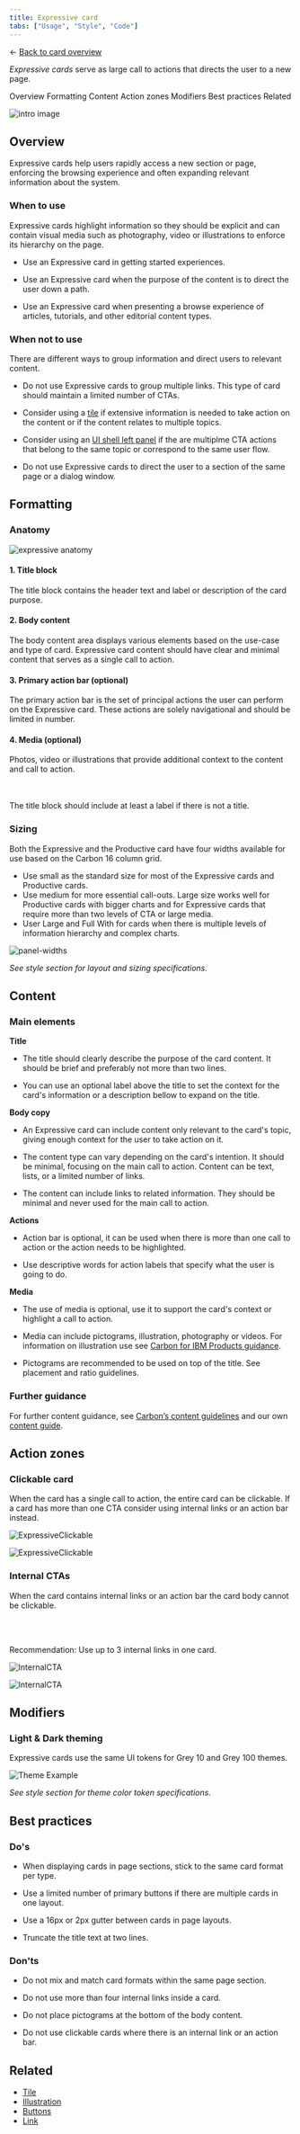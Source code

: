 ```yaml
---
title: Expressive card
tabs: ["Usage", "Style", "Code"]
---
```


<- [Back to card overview](https://pages.github.ibm.com/cdai-design/pal/components/card/overview) 
<PageDescription>


_Expressive cards_ serve as large call to actions that directs the user to a new page.
</PageDescription>


<AnchorLinks>
  <AnchorLink>Overview</AnchorLink>
  <AnchorLink>Formatting</AnchorLink>
  <AnchorLink>Content</AnchorLink>
  <AnchorLink>Action zones</AnchorLink>
  <AnchorLink>Modifiers</AnchorLink>
  <AnchorLink>Best practices</AnchorLink>
  <AnchorLink>Related</AnchorLink>
</AnchorLinks>


<Row>
<Column colMd={8} colLg={8}>

![intro image](../images/overview-expressive.png)

</Column>
</Row>

## Overview

Expressive cards help users rapidly access a new section or page, enforcing the browsing experience and often expanding relevant information about the system.


### When to use

<Row>
<Column colMd={8} colLg={8}>

Expressive cards highlight information so they should be explicit and can contain visual media such as photography, video or illustrations to enforce its hierarchy on the page. 

</Column>

</Row>

<Row>
<Column colMd={8} colLg={10}>

- Use an Expressive card in getting started experiences.


- Use an Expressive card when the purpose of the content is to direct the user down a path. 


- Use an Expressive card when presenting a browse experience of articles, tutorials, and other editorial content types.


</Column>
</Row>

### When not to use

There are different ways to group information and direct users to relevant content.

<Row>
<Column colMd={8} colLg={10}>

- Do not use Expressive cards to group multiple links. This type of card should maintain a limited number of CTAs.


- Consider using a [tile](https://www.carbondesignsystem.com/components/tile/usage) if extensive information is needed to take action on the content or if the content relates to multiple topics. 


- Consider using an [UI shell left panel](https://www.carbondesignsystem.com/components/UI-shell-left-panel/usage) if the are multiplme CTA actions that belong to the same topic or correspond to the same user flow. 


- Do not use Expressive cards to direct the user to a section of the same page or a dialog window.


</Column>
</Row>

## Formatting
### Anatomy
<Row>
<Column colMd={8} colLg={8}>

![expressive anatomy](../images/expressiveanatomy.png)

</Column>
</Row>
<Row>
<Column colMd={8} colLg={8}>

#### 1. Title block
The title block contains the header text and label or description of the card purpose. 

#### 2. Body content
The body content area displays various elements based on the use-case and type of card. Expressive card content should have clear and minimal content that serves as a single call to action.

#### 3. Primary action bar (optional)
The primary action bar is the set of principal actions the user can perform on the Expressive card. These actions are solely navigational and should be limited in number.

#### 4. Media (optional)
Photos, video or illustrations that provide additional context to the content and call to action. 
</Column>

<Column colMd={2} colLg={3} offsetMd={1} offsetLg={1}>
<br></br>
<Aside>
The title block should include at least a label if there is not a title. 
</Aside>

</Column>
</Row>

### Sizing
Both the Expressive and the Productive card have four widths available for use based on the Carbon 16 column grid.
- Use small as the standard size for most of the Expressive cards and Productive cards.
- Use medium for more essential call-outs. Large size works well for Productive cards with bigger charts and for Expressive cards that require more than two levels of CTA or large media.
- User Large and Full With for cards when there is multiple levels of information hierarchy and complex charts.

<Row>
<Column colMd={8} colLg={8}>

![panel-widths](../images/card-with.png)

</Column>
</Row>

_See style section for layout and sizing specifications._


## Content
### Main elements
**Title**


- The title should clearly describe the purpose of the card content. It should be brief and preferably not more than two lines.


- You can use an optional label above the title to set the context for the card's information or a description bellow to expand on the title.

**Body copy**


- An Expressive card can include content only relevant to the card's topic, giving enough context for the user to take action on it.

- The content type can vary depending on the card's intention. It should be minimal, focusing on the main call to action. Content can be text, lists, or a limited number of links. 

- The content can include links to related information. They should be minimal and never used for the main call to action. 


**Actions**

- Action bar is optional, it can be used when there is more than one call to action or the action needs to be highlighted.  

- Use descriptive words for action labels that specify what the user is going to do. 


**Media**

- The use of media is optional, use it to support the card's context or highlight a call to action. 

- Media can include pictograms, illustration, photography or videos. For information on illustration use see [Carbon for IBM Products guidance](https://pages.github.ibm.com/cdai-design/pal/illustrations/usage).

- Pictograms are recommended to be used on top of the title. See placement and ratio guidelines.


### Further guidance
For further content guidance, see [Carbon’s content guidelines](https://www.carbondesignsystem.com/guidelines/content/overview/) and our own [content guide](../../../content/overview/overview).


## Action zones

### Clickable card
When the card has a single call to action, the entire card can be clickable. If a card has more than one CTA consider using internal links or an action bar instead. 

<Row>
<Column colMd={8} colLg={8}>

<GifPlayer color='dark'>

![ExpressiveClickable](../images/expressive-clickable.gif)

![ExpressiveClickable](../images/expressive-clickable.png)

</GifPlayer>
</Column>
</Row>

### Internal CTAs

<Row>
<Column colMd={8} colLg={8}>
When the card contains internal links or an action bar the card body cannot be clickable. 

<br></br>

</Column>
<Column colMd={2} colLg={3} offsetMd={1} offsetLg={1}>

  <Aside>
Recommendation: Use up to 3 internal links in one card.  
</Aside>
</Column>
</Row>

<Row>
<Column colMd={8} colLg={8}>

<GifPlayer color='dark'>

![InternalCTA](../images/expressive_link.gif)

![InternalCTA](../images/expressive_link.png)

</GifPlayer>
</Column>
</Row>

## Modifiers

### Light & Dark theming
Expressive cards use the same UI tokens for Grey 10 and Grey 100 themes.

 <Row>
 <Column colMd={8} colLg={8}>

![Theme Example](../images/theming-expressive.png)

</Column>
</Row>

_See style section for theme color token specifications._

## Best practices

### Do's

- When displaying cards in page sections, stick to the same card format per type.

- Use a limited number of primary buttons if there are multiple cards in one layout. 

- Use a 16px or 2px gutter between cards in page layouts.

- Truncate the title text at two lines. 


### Don'ts

- Do not mix and match card formats within the same page section.

- Do not use more than four internal links inside a card. 

- Do not place pictograms at the bottom of the body content. 

- Do not use clickable cards where there is an internal link or an action bar. 



## Related

- [Tile](https://www.carbondesignsystem.com/patterns/dialog-pattern)
- [Illustration](https://pages.github.ibm.com/cdai-design/pal/illustrations/usage)
- [Buttons](https://www.carbondesignsystem.com/components/button/usage)
- [Link](https://www.carbondesignsystem.com/components/link/usage)
